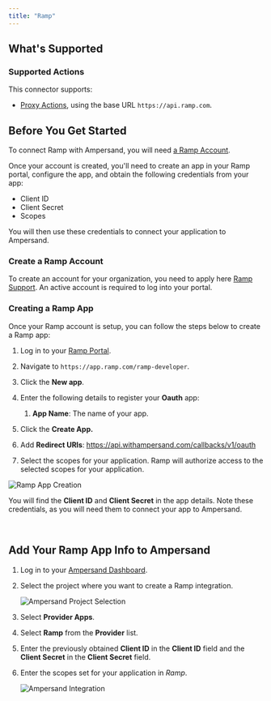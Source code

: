 ```yaml
---
title: "Ramp"
---
```

## What's Supported

### Supported Actions

This connector supports:
- [Proxy Actions](/proxy-actions), using the base URL `https://api.ramp.com`.

## Before You Get Started

To connect Ramp with Ampersand, you will need [a Ramp Account](https://app.ramp.com).

Once your account is created, you'll need to create an app in your Ramp portal, configure the app, and obtain the following credentials from your app:

- Client ID
- Client Secret
- Scopes

You will then use these credentials to connect your application to Ampersand.

### Create a Ramp Account

To create an account for your organization, you need to apply here [Ramp Support](https://app.ramp.com/sign-up). An active account is required to log into your portal.

### Creating a Ramp App

Once your Ramp account is setup, you can follow the steps below to create a Ramp app:

1. Log in to your [Ramp Portal](https://app.ramp.com/sign-in).

2. Navigate to `https://app.ramp.com/ramp-developer`.

3. Click the **New app**.

4. Enter the following details to register your **Oauth** app:
   1. **App Name**: The name of your app.

5. Click the **Create App.**


6. Add **Redirect URIs**: https://api.withampersand.com/callbacks/v1/oauth

7. Select the scopes for your application. Ramp will authorize access to the selected scopes for your application.



![Ramp App Creation](/images/provider-guides/ramp-create-app.png)

You will find the **Client ID** and **Client Secret** in the app details. Note these credentials, as you will need them to connect your app to Ampersand.

<br />

## Add Your Ramp App Info to Ampersand

1. Log in to your [Ampersand Dashboard](https://dashboard.withampersand.com).

2. Select the project where you want to create a Ramp integration.

   ![Ampersand Project Selection](/images/provider-guides/31a6a12-Ampersand.png)

3. Select **Provider Apps**.

4. Select **Ramp** from the **Provider** list.

5. Enter the previously obtained **Client ID** in the **Client ID** field and the **Client Secret** in the **Client Secret** field.

6. Enter the scopes set for your application in _Ramp_.

   ![Ampersand Integration](/images/provider-guides/ramp-add-app.png)
